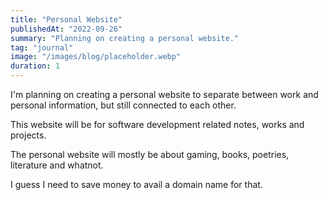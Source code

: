 ```yaml
---
title: "Personal Website"
publishedAt: "2022-09-26"
summary: "Planning on creating a personal website."
tag: "journal"
image: "/images/blog/placeholder.webp"
duration: 1
---
```


I'm planning on creating a personal website to separate between work and personal information, but still connected to each other.

This website will be for software development related notes, works and projects.

The personal website will mostly be about gaming, books, poetries, literature and whatnot.

I guess I need to save money to avail a domain name for that.
